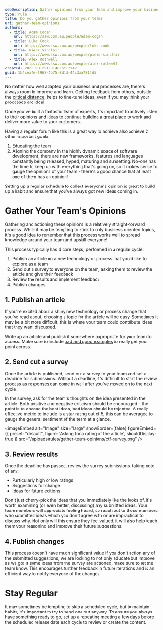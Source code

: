 ```yaml
---
seoDescription: Gather opinions from your team and improve your business processes with a regular feedback loop.
type: rule
title: Do you gather opinions from your team?
uri: gather-team-opinions
authors:
  - title: Adam Cogan
    url: https://ssw.com.au/people/adam-cogan
  - title: Luke Cook
    url: https://www.ssw.com.au/people/luke-cook
  - title: Piers Sinclair
    url: https://www.ssw.com.au/people/piers-sinclair
  - title: Alex Rothwell
    url: https://www.ssw.com.au/people/alex-rothwell
created: 2023-03-29T23:46:59.734Z
guid: 1b4cea4e-f968-4b75-8d1d-44c3aa781fd5
---
```


No matter how well adapted your business and processes are, there's always room to improve and learn.
Getting feedback from others, outside the [critical distance](/importance-critical-distance), helps to fine-tune ideas, even if you may think your processes are ideal.

Once you've built a fantastic team of experts, it's important to actively listen to their opinions and ideas to continue building a great place to work and deliver more value to your customers.

Having a regular forum like this is a great way to achieve also achieve 2 other important goals:

1. Educating the team
1. Aligning the company
In the highly dynamic space of software development, there are new frameworks, features and languages constantly being released, hyped, maturing and sunsetting.
No-one has the time to keep up with everything that's going on, so it makes sense to gauge the opinions of your team - there's a good chance that at least one of them has an opinion!

Setting up a regular schedule to collect everyone's opinion is great to build up a habit and ensure that you've always got new ideas coming in.

# Gather Your Team's Opinions

Gathering and actioning these opinions is a relatively straight-forward process.
While it may be tempting to stick to only business oriented topics, it's a good idea to remember that this process works well to spread knowledge around your team and upskill everyone!

This process typically has 4 core steps, performed in a regular cycle:

1. Publish an article on a new technology or process that you'd like to explore as a team
2. Send out a survey to everyone on the team, asking them to review the article and give their feedback
3. Review the results and implement feedback
4. Publish changes

## 1. Publish an article

If you're excited about a shiny new technology or process change that you've read about, choosing a topic for the article will be easy.
Sometimes it may be a bit more difficult, this is where your team could contribute ideas that they want discussed.

Write up an article and publish it somewhere appropriate for your team to access.
Make sure to include [bad and good examples](/use-bad-and-good-examples) to really get your point across.

## 2. Send out a survey

Once the article is published, send out a survey to your team and set a deadline for submissions.
Without a deadline, it's difficult to start the review process as responses can come in well after you've moved on to the next cycle.

In the survey, ask for the team's thoughts on the idea presented in the article. Both positive and negative criticism should be encouraged - the point is to choose the best ideas, bad ideas should be rejected.
A really effective metric to include is a star rating out of 5, this can be averaged to gauge the general sentiment of the team at a glance.

<imageEmbed
  alt="Image"
  size="large"
  showBorder={false}
  figureEmbed={{
    preset: "default",
    figure: 'Asking for a rating of the article',
    shouldDisplay: true
  }}
  src="/uploads/rules/gather-team-opinions/ctf-survey.png"
/>

## 3. Review results

Once the deadline has passed, review the survey submissions, taking note of any:

- Particularly high or low ratings
- Suggestions for change
- Ideas for future editions

Don't just cherry-pick the ideas that you immediately like the looks of, it's worth examining (or even better, discussing) any submitted ideas.
Your team members will appreciate feeling heard, so reach out to those members who submitted ideas which you don't agree with or are impractical to discuss why.
Not only will this ensure they feel valued, it will also help teach them your reasoning and improve their future suggestions.

## 4. Publish changes

This process doesn't have much significant value if you don't action any of the submitted suggestions, we are looking to not only educate but improve as we go!
If some ideas from the survey are actioned, make sure to let the team know.
This encourages further feedback in future iterations and is an efficient way to notify everyone of the changes.

# Stay Regular

It may sometimes be tempting to skip a scheduled cycle, but to maintain habits, it's important to try to send one out anyway.
To ensure you always have something ready to go, set up a repeating meeting a few days before the scheduled release date each cycle to review or create the content.